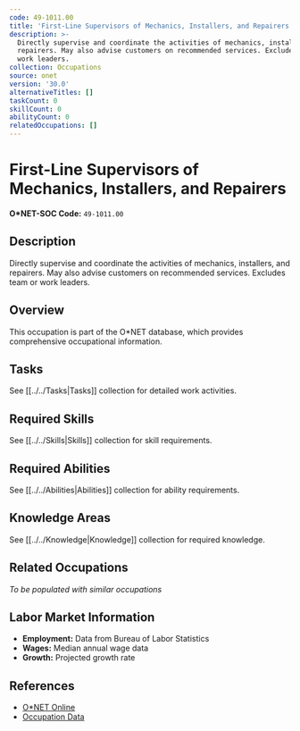 ```yaml
---
code: 49-1011.00
title: 'First-Line Supervisors of Mechanics, Installers, and Repairers'
description: >-
  Directly supervise and coordinate the activities of mechanics, installers, and
  repairers. May also advise customers on recommended services. Excludes team or
  work leaders.
collection: Occupations
source: onet
version: '30.0'
alternativeTitles: []
taskCount: 0
skillCount: 0
abilityCount: 0
relatedOccupations: []
---
```

# First-Line Supervisors of Mechanics, Installers, and Repairers

**O*NET-SOC Code:** `49-1011.00`

## Description

Directly supervise and coordinate the activities of mechanics, installers, and repairers. May also advise customers on recommended services. Excludes team or work leaders.

## Overview

This occupation is part of the O*NET database, which provides comprehensive occupational information.

## Tasks

See [[../../Tasks|Tasks]] collection for detailed work activities.

## Required Skills

See [[../../Skills|Skills]] collection for skill requirements.

## Required Abilities

See [[../../Abilities|Abilities]] collection for ability requirements.

## Knowledge Areas

See [[../../Knowledge|Knowledge]] collection for required knowledge.

## Related Occupations

*To be populated with similar occupations*

## Labor Market Information

- **Employment:** Data from Bureau of Labor Statistics
- **Wages:** Median annual wage data
- **Growth:** Projected growth rate

## References

- [O*NET Online](https://www.onetonline.org/link/summary/49-1011.00)
- [Occupation Data](https://www.onetcenter.org/)
